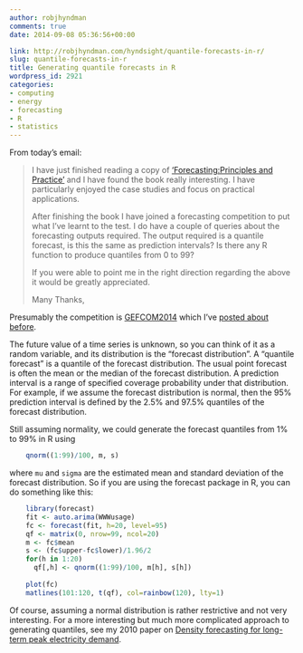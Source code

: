 ```yaml
---
author: robjhyndman
comments: true
date: 2014-09-08 05:36:56+00:00

link: http://robjhyndman.com/hyndsight/quantile-forecasts-in-r/
slug: quantile-forecasts-in-r
title: Generating quantile forecasts in R
wordpress_id: 2921
categories:
- computing
- energy
- forecasting
- R
- statistics
---
```


From today's email:



>I have just finished reading a copy of ['Forecasting:Principles and Practice'](http://www.otexts.org/fpp) and I have found the book really interesting. I have particularly enjoyed the case studies and focus on practical applications.
>
>After finishing the book I have joined a forecasting competition to put what I've learnt to the test. I do have a couple of queries about the forecasting outputs required. The output required is a quantile forecast, is this the same as prediction intervals? Is there any R function to produce quantiles from 0 to 99?
>
>If you were able to point me in the right direction regarding the above it would be greatly appreciated.
>
>Many Thanks,



<!-- more -->

Presumably the competition is [GEFCOM2014](http://www.gefcom.org) which I've [posted about before](http://robjhyndman.com/hyndsight/gefcom-2014/).

The future value of a time series is unknown, so you can think of it as a random variable, and its distribution is the "forecast distribution". A "quantile forecast" is a quantile of the forecast distribution. The usual point forecast is often the mean or the median of the forecast distribution. A prediction interval is a range of specified coverage probability under that distribution. For example, if we assume the forecast distribution is normal, then the 95% prediction interval is defined by the 2.5% and 97.5% quantiles of the forecast distribution.

Still assuming normality, we could generate the forecast quantiles from 1% to 99% in R using


```r
    qnorm((1:99)/100, m, s)
```

where `mu` and `sigma` are the estimated mean and standard deviation of the forecast distribution. So if you are using the forecast package in R, you can do something like this:

```r
    library(forecast)
    fit <- auto.arima(WWWusage)
    fc <- forecast(fit, h=20, level=95)
    qf <- matrix(0, nrow=99, ncol=20)
    m <- fc$mean
    s <- (fc$upper-fc$lower)/1.96/2
    for(h in 1:20)
      qf[,h] <- qnorm((1:99)/100, m[h], s[h])
    
    plot(fc)
    matlines(101:120, t(qf), col=rainbow(120), lty=1)
```

Of course, assuming a normal distribution is rather restrictive and not very interesting. For a more interesting but much more complicated approach to generating quantiles, see my 2010 paper on [Density forecasting for long-term peak electricity demand](http://robjhyndman.com/papers/peak-electricity-demand/).
